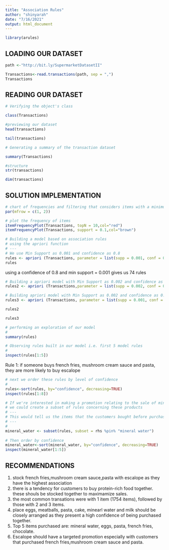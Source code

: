 ---
title: "Association Rules"
author: "shinyarah"
date: "7/16/2021"
output: html_document
---

```{r}
library(arules)
```
## LOADING OUR DATASET
```{r}
path <-"http://bit.ly/SupermarketDatasetII"

Transactions<-read.transactions(path, sep = ",")
Transactions
```
## READING OUR DATASET
```{r}
# Verifying the object's class

class(Transactions)
```
```{r}
#previewing our dataset
head(transactions)
```

```{r}
tail(transactions)
```


```{r}
# Generating a summary of the transaction dataset

summary(Transactions)
```




```{r}
#structure
str(transactions)
```

```{r}
dim(transactions)
```


## SOLUTION IMPLEMENTATION
```{r}
# chart of frequencies and filtering that considers items with a minimum percentage 
par(mfrow = c(1, 2))

# plot the frequency of items
itemFrequencyPlot(Transactions, topN = 10,col="red")
itemFrequencyPlot(Transactions, support = 0.1,col="brown")
```

```{r}
# Building a model based on association rules 
# using the apriori function 
# ---
# We use Min Support as 0.001 and confidence as 0.8
rules <- apriori (Transactions, parameter = list(supp = 0.001, conf = 0.8))
rules
```
using a confidence of 0.8 and min support = 0.001 gives us 74 rules 


```{r}
# Building a apriori model with Min Support as 0.002 and confidence as 0.8.
rules2 <- apriori (Transactions,parameter = list(supp = 0.002, conf = 0.8)) 

# Building apriori model with Min Support as 0.002 and confidence as 0.6.
rules3 <- apriori (Transactions, parameter = list(supp = 0.001, conf = 0.6)) 

rules2

rules3
```

```{r}
# performing an exploration of our model 
# 
summary(rules)
```

```{r}
# Observing rules built in our model i.e. first 5 model rules
# 
inspect(rules[1:5])
```

Rule 1: if someone buys french fries, mushroom cream sauce and pasta, they are more likely to buy escalope

```{r}
# next we order these rules by level of confidence
# 
rules<-sort(rules, by="confidence", decreasing=TRUE)
inspect(rules[1:8])
```

```{r}
# If we're interested in making a promotion relating to the sale of mineral water, 
# we could create a subset of rules concerning these products 
# ---
# This would tell us the items that the customers bought before purchasing mineral water
# ---
# 
mineral_water <- subset(rules, subset = rhs %pin% "mineral water")
 
# Then order by confidence
mineral_water<-sort(mineral_water, by="confidence", decreasing=TRUE)
inspect(mineral_water[1:5])
```


## RECOMMENDATIONS
1. stock french fries,mushroom cream sauce,pasta with escalope as they have the highest association
3. there is a tendency for customers to buy protein-rich food together. these shouls be stocked together to maximamize sales.
3. the most common transations were with 1 item (1754 items), followed by those with 2 and 3 items.
4. place eggs, meatballs, pasta, cake, minearl water and milk should be closely arranged as they present a high confidence of being purchased together.
5. Top 5 items purchased are: mineral water, eggs, pasta, french fries, chocolate.
6. Escalope should have a targeted promotion especially with customers that purchased french fries,mushroom cream sauce and pasta.
 


